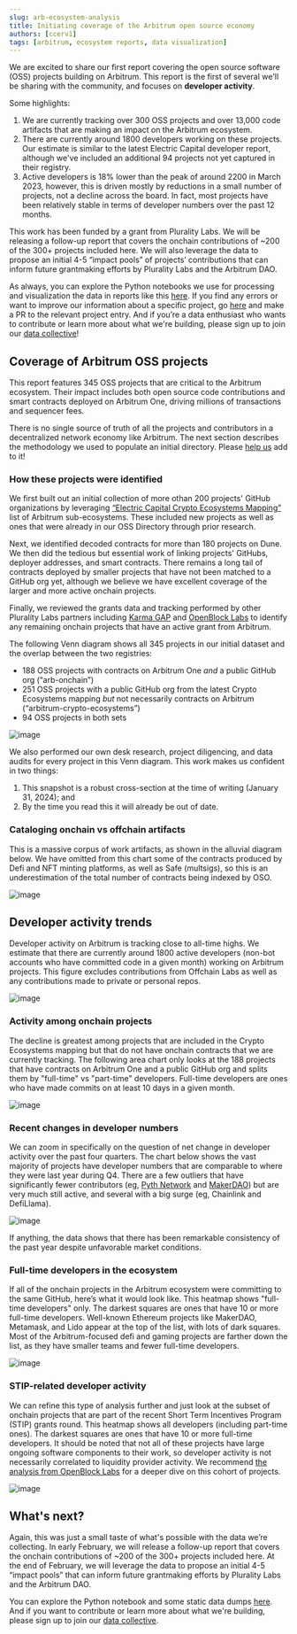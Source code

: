 ```yaml
---
slug: arb-ecosystem-analysis
title: Initiating coverage of the Arbitrum open source economy
authors: [ccerv1]
tags: [arbitrum, ecosystem reports, data visualization]
---
```


We are excited to share our first report covering the open source software (OSS) projects building on Arbitrum. This report is the first of several we'll be sharing with the community, and focuses on **developer activity**.

Some highlights:

1. We are currently tracking over 300 OSS projects and over 13,000 code artifacts that are making an impact on the Arbitrum ecosystem. 
2. There are currently around 1800 developers working on these projects. Our estimate is similar to the latest Electric Capital developer report, although we've included an additional 94 projects not yet captured in their registry. 
3. Active developers is 18% lower than the peak of around 2200 in March 2023, however, this is driven mostly by reductions in a small number of projects, not a decline across the board. In fact, most projects have been relatively stable in terms of developer numbers over the past 12 months.

This work has been funded by a grant from Plurality Labs. We will be releasing a follow-up report that covers the onchain contributions of ~200 of the 300+ projects included here. We will also leverage the data to propose an initial 4-5 “impact pools” of projects’ contributions that can inform future grantmaking efforts by Plurality Labs and the Arbitrum DAO.

<!-- truncate -->

As always, you can explore the Python notebooks we use for processing and visualization the data in reports like this [here](https://github.com/opensource-observer/insights/). If you find any errors or want to improve our information about a specific project, go [here](https://github.com/opensource-observer/oss-directory) and make a PR to the relevant project entry. And if you’re a data enthusiast who wants to contribute or learn more about what we're building, please sign up to join our [data collective](https://www.opensource.observer/data-collective)!

## Coverage of Arbitrum OSS projects

This report features 345 OSS projects that are critical to the Arbitrum ecosystem. Their impact includes both open source code contributions and smart contracts deployed on Arbitrum One, driving millions of transactions and sequencer fees.

There is no single source of truth of all the projects and contributors in a decentralized network economy like Arbitrum. The next section describes the methodology we used to populate an initial directory. Please [help us](https://docs.opensource.observer/docs/contribute/add-update/intro) add to it!

### How these projects were identified

We first built out an initial collection of more othan 200 projects' GitHub organizations by leveraging [“Electric Capital Crypto Ecosystems Mapping”](https://github.com/electric-capital/crypto-ecosystems) list of Arbitrum sub-ecosystems. These included new projects as well as ones that were already in our OSS Directory through prior research. 

Next, we identified decoded contracts for more than 180 projects on Dune. We then did the tedious but essential work of linking projects' GitHubs, deployer addresses, and smart contracts. There remains a long tail of contracts deployed by smaller projects that have not been matched to a GitHub org yet, although we believe we have excellent coverage of the larger and more active onchain projects. 

Finally, we reviewed the grants data and tracking performed by other Plurality Labs partners including [Karma GAP](https://gap.karmahq.xyz/arbitrum/) and [OpenBlock Labs](https://www.openblocklabs.com/app/arbitrum/grantees) to identify any remaining onchain projects that have an active grant from Arbitrum.

The following Venn diagram shows all 345 projects in our initial dataset and the overlap between the two registries:

- 188 OSS projects with contracts on Arbitrum One *and* a public GitHub org (“arb-onchain”)
- 251 OSS projects with a public GitHub org from the latest Crypto Ecosystems mapping *but* not necessarily contracts on Arbitrum (“arbitrum-crypto-ecosystems”)
- 94 OSS projects in both sets

![image](./venn.png)

We also performed our own desk research, project diligencing, and data audits for every project in this Venn diagram. This work makes us confident in two things:

1. This snapshot is a robust cross-section at the time of writing (January 31, 2024); and 
2. By the time you read this it will already be out of date.

### Cataloging onchain vs offchain artifacts

This is a massive corpus of work artifacts, as shown in the alluvial diagram below. We have omitted from this chart some of the contracts produced by Defi and NFT minting platforms, as well as Safe (multsigs), so this is an underestimation of the total number of contracts being indexed by OSO.

![image](./coverage-sankey.png)

## Developer activity trends

Developer activity on Arbitrum is tracking close to all-time highs. We estimate that there are currently around 1800 active developers (non-bot accounts who have committed code in a given month) working on Arbitrum projects. This figure excludes contributions from Offchain Labs as well as any contributions made to private or personal repos.

![image](./area-arbitrum-all.png)

### Activity among onchain projects

The decline is greatest among projects that are included in the Crypto Ecosystems mapping but that do not have onchain contracts that we are currently tracking. The following area chart only looks at the 188 projects that have contracts on Arbitrum One and a public GitHub org and splits them by "full-time" vs "part-time" developers. Full-time developers are ones who have made commits on at least 10 days in a given month.

![image](./area-arbitrum-onchain.png)

### Recent changes in developer numbers

We can zoom in specifically on the question of net change in developer activity over the past four quarters. The chart below shows the vast majority of projects have developer numbers that are comparable to where they were last year during Q4. There are a few outliers that have significantly fewer contributors (eg, [Pyth Network](https://github.com/orgs/pyth-network/repositories) and [MakerDAO](https://github.com/orgs/makerdao/repositories)) but are very much still active, and several with a big surge (eg, Chainlink and DefiLlama).

![image](./developer-delta-distribution.png)

If anything, the data shows that there has been remarkable consistency of the past year despite unfavorable market conditions.

### Full-time developers in the ecosystem

If all of the onchain projects in the Arbitrum ecosystem were committing to the same GitHub, here’s what it would look like. This heatmap shows "full-time developers" only. The darkest squares are ones that have 10 or more full-time developers. Well-known Ethereum projects like MakerDAO, Metamask, and Lido appear at the top of the list, with lots of dark squares. Most of the Arbitrum-focused defi and gaming projects are farther down the list, as they have smaller teams and fewer full-time developers.

![image](./heatmap-arb.png)

### STIP-related developer activity

We can refine this type of analysis further and just look at the subset of onchain projects that are part of the recent Short Term Incentives Program (STIP) grants round. This heatmap shows all developers (including part-time ones). The darkest squares are ones that have 10 or more full-time developers. It should be noted that not all of these projects have large ongoing software components to their work, so developer activity is not necessarily correlated to liquidity provider activity. We recommend [the analysis from OpenBlock Labs](https://www.openblocklabs.com/app/arbitrum/grantees) for a deeper dive on this cohort of projects.

![image](./heatmap-arb-stip.png)

## What's next?

Again, this was just a small taste of what's possible with the data we’re collecting. In early February, we will release a follow-up report that covers the onchain contributions of ~200 of the 300+ projects included here. At the end of February, we will leverage the data to propose an initial 4-5 “impact pools” that can inform future grantmaking efforts by Plurality Labs and the Arbitrum DAO.

You can explore the Python notebook and some static data dumps [here](https://github.com/opensource-observer/insights/). And if you want to contribute or learn more about what we're building, please sign up to join our [data collective](https://www.opensource.observer/data-collective).